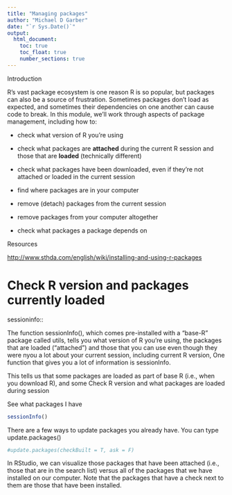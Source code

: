 ```yaml
---
title: "Managing packages"
author: "Michael D Garber"
date: "`r Sys.Date()`"
output:
  html_document:
    toc: true
    toc_float: true
    number_sections: true
---
```


Introduction

R's vast package ecosystem is one reason R is so popular, but packages can also be a source of frustration. Sometimes packages don't load as expected, and sometimes their dependencies on one another can cause code to break. In this module, we'll work through aspects of package management, including how to:

-   check what version of R you're using

-   check what packages are **attached** during the current R session and those that are **loaded** (technically different)

-   check what packages have been downloaded, even if they're not attached or loaded in the current session

-   find where packages are in your computer

-   remove (detach) packages from the current session

-   remove packages from your computer altogether

-   check what packages a package depends on

Resources

<http://www.sthda.com/english/wiki/installing-and-using-r-packages>

# Check R version and packages currently loaded

sessioninfo::

The function sessionInfo(), which comes pre-installed with a "base-R" package called utils, tells you what version of R you're using, the packages that are loaded ("attached") and those that you can use even though they were nyou a lot about your current session, including current R version, One function that gives you a lot of information is sessionInfo.

This tells us that some packages are loaded as part of base R (i.e., when you download R), and some Check R version and what packages are loaded during session

See what packages I have

```r
sessionInfo()
```

There are a few ways to update packages you already have. You can type update.packages()

```r
#update.packages(checkBuilt = T, ask = F)
```

In RStudio, we can visualize those packages that have been attached (i.e., those that are in the search list) versus all of the packages that we have installed on our computer. Note that the packages that have a check next to them are those that have been installed.
